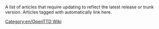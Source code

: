 
A list of articles that require updating to reflect the latest release or trunk version.  Articles tagged with {{en/S|outdated}} automatically link here.

[[Category:en/OpenTTD Wiki]]